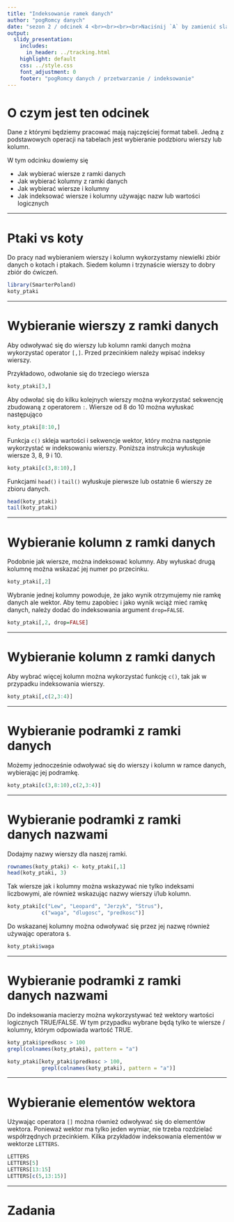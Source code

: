 ```yaml
---
title: "Indeksowanie ramek danych"
author: "pogRomcy danych"
date: "sezon 2 / odcinek 4 <br><br><br><br>Naciśnij `A` by zamienić slajdy na ciągły tekst. <br> Naciśnij `T` by wyświetlić spis treści."
output:
  slidy_presentation:
    includes:
      in_header: ../tracking.html
    highlight: default
    css: ../style.css
    font_adjustment: 0
    footer: "pogRomcy danych / przetwarzanie / indeksowanie"
---
```


# O czym jest ten odcinek

Dane z którymi będziemy pracować mają najczęściej format tabeli. 
Jedną z podstawowych operacji na tabelach jest wybieranie podzbioru wierszy lub kolumn.

W tym odcinku dowiemy się

- Jak wybierać wiersze z ramki danych
- Jak wybierać kolumny z ramki danych
- Jak wybierać wiersze i kolumny
- Jak indeksować wiersze i kolumny używając nazw lub wartości logicznych

---

# Ptaki vs koty

Do pracy nad wybieraniem wierszy i kolumn wykorzystamy niewielki zbiór danych o kotach i ptakach.
Siedem kolumn i trzynaście wierszy to dobry zbiór do ćwiczeń.

```r
library(SmarterPoland)
koty_ptaki
```

---

# Wybieranie wierszy z ramki danych

Aby odwoływać się do wierszy lub kolumn ramki danych można wykorzystać operator `[,]`. 
Przed przecinkiem należy wpisać indeksy wierszy.

Przykładowo, odwołanie się do trzeciego wiersza

```r
koty_ptaki[3,]
```

Aby odwołać się do kilku kolejnych wierszy można wykorzystać sekwencję zbudowaną z operatorem `:`.
Wiersze od 8 do 10 można wyłuskać następująco

```r
koty_ptaki[8:10,]
```

Funkcja `c()` skleja wartości i sekwencje  wektor, który można następnie wykorzystać w indeksowaniu wierszy.
Poniższa instrukcja wyłuskuje wiersze 3, 8, 9 i 10.

```r
koty_ptaki[c(3,8:10),]
```

Funkcjami `head()` i `tail()` wyłuskuje pierwsze lub ostatnie 6 wierszy ze zbioru danych.

```r
head(koty_ptaki)
tail(koty_ptaki)
```

---

# Wybieranie kolumn z ramki danych

Podobnie jak wiersze, można indeksować kolumny. Aby wyłuskać drugą kolumnę można wskazać jej numer po przecinku.

```r
koty_ptaki[,2]
```

Wybranie jednej kolumny powoduje, że jako wynik otrzymujemy nie ramkę danych ale wektor.
Aby temu zapobiec i jako wynik wciąż mieć ramkę danych, należy dodać do indeksowania argument `drop=FALSE`.

```r
koty_ptaki[,2, drop=FALSE]
```

---

# Wybieranie kolumn z ramki danych

Aby wybrać więcej kolumn można wykorzystać funkcję `c()`, tak jak w przypadku indeksowania wierszy.

```r
koty_ptaki[,c(2,3:4)]
```

---

# Wybieranie podramki z ramki danych

Możemy jednocześnie odwoływać się do wierszy i kolumn w ramce danych, wybierając jej podramkę.

```r
koty_ptaki[c(3,8:10),c(2,3:4)]
```

---

# Wybieranie podramki z ramki danych nazwami

Dodajmy nazwy wierszy dla naszej ramki.

```r
rownames(koty_ptaki) <- koty_ptaki[,1]
head(koty_ptaki, 3)
```

Tak wiersze jak i kolumny można wskazywać nie tylko indeksami liczbowymi, ale również wskazując nazwy wierszy i/lub kolumn.

```r
koty_ptaki[c("Lew", "Leopard", "Jerzyk", "Strus"),
           c("waga", "dlugosc", "predkosc")]
```

Do wskazanej kolumny można odwoływać się przez jej nazwę również używając operatora `$`.

```r
koty_ptaki$waga
```

---

# Wybieranie podramki z ramki danych nazwami

Do indeksowania macierzy można wykorzystywać też wektory wartości logicznych TRUE/FALSE. W tym przypadku wybrane będą tylko te wiersze / kolumny, którym odpowiada wartość TRUE.

```r
koty_ptaki$predkosc > 100
grepl(colnames(koty_ptaki), pattern = "a")

koty_ptaki[koty_ptaki$predkosc > 100,
           grepl(colnames(koty_ptaki), pattern = "a")]
```

---

# Wybieranie elementów wektora

Używając operatora `[]` można również odwoływać się do elementów wektora. Ponieważ wektor ma tylko jeden wymiar, nie trzeba rozdzielać współrzędnych przecinkiem.
Kilka przykładów indeksowania elementów w wektorze `LETTERS`.

```r
LETTERS
LETTERS[5]
LETTERS[13:15]
LETTERS[c(5,13:15)]
```

---

# Zadania


